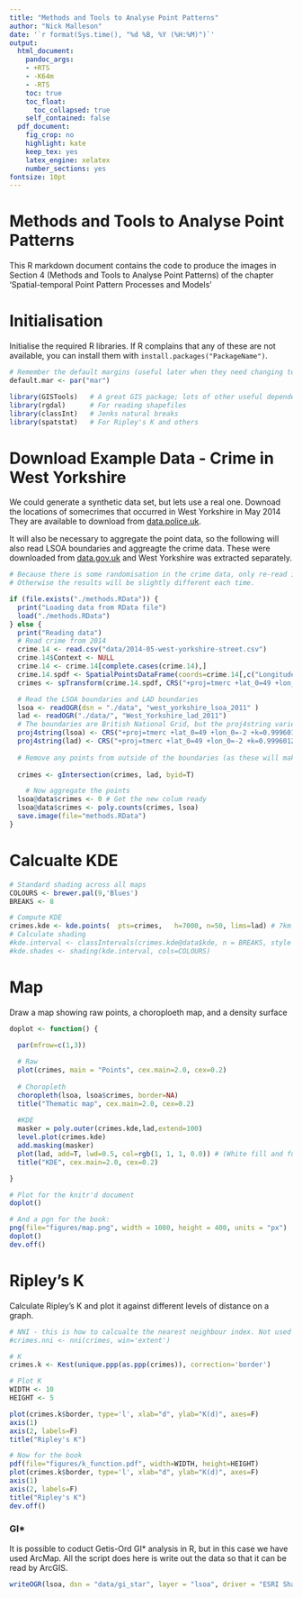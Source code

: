 ```yaml
---
title: "Methods and Tools to Analyse Point Patterns"
author: "Nick Malleson"
date: '`r format(Sys.time(), "%d %B, %Y (%H:%M)")`'
output:
  html_document:
    pandoc_args:
    - +RTS
    - -K64m
    - -RTS
    toc: true
    toc_float:
      toc_collapsed: true
    self_contained: false
  pdf_document:
    fig_crop: no
    highlight: kate
    keep_tex: yes
    latex_engine: xelatex
    number_sections: yes
fontsize: 10pt
---
```


# Methods and Tools to Analyse Point Patterns

This R markdown document contains the code to produce the images in Section 4 (Methods and Tools to Analyse Point Patterns) of the chapter 'Spatial-temporal Point Pattern Processes and Models'

# Initialisation

Initialise the required R libraries. If R complains that any of these are not available, you can install them with `install.packages("PackageName")`.

```r
# Remember the default margins (useful later when they need changing temporarily)
default.mar <- par("mar")

library(GISTools)   # A great GIS package; lots of other useful dependencies loaded as well
library(rgdal)      # For reading shapefiles
library(classInt)   # Jenks natural breaks
library(spatstat)   # For Ripley's K and others
```


# Download Example Data - Crime in West Yorkshire

We could generate a synthetic data set, but lets use a real one. Downoad the locations of somecrimes that occurred in West Yorkshire in May 2014 They are available to download from [data.police.uk](https://data.police.uk/). 

It will also be necessary to aggregate the point data, so the following will also read LSOA boundaries and aggreagte the crime data. These were downloaded from [data.gov.uk](https://data.gov.uk/dataset/lower_layer_super_output_area_lsoa_boundaries) and West Yorkshire was extracted separately.

```r

# Because there is some randomisation in the crime data, only re-read it if this is the first time the script has run.
# Otherwise the results will be slightly different each time.

if (file.exists("./methods.RData")) {
  print("Loading data from RData file")
  load("./methods.RData")
} else {
  print("Reading data")
  # Read crime from 2014
  crime.14 <- read.csv("data/2014-05-west-yorkshire-street.csv")
  crime.14$Context <- NULL
  crime.14 <- crime.14[complete.cases(crime.14),]
  crime.14.spdf <- SpatialPointsDataFrame(coords=crime.14[,c("Longitude","Latitude")], data=crime.14, proj4string = CRS("+init=epsg:4326"))
  crimes <- spTransform(crime.14.spdf, CRS("+proj=tmerc +lat_0=49 +lon_0=-2 +k=0.9996012717 +x_0=400000 +y_0=-100000 +ellps=airy +datum=OSGB36 +units=m +no_defs "))

  # Read the LSOA boundaries and LAD boundaries
  lsoa <- readOGR(dsn = "./data", "west_yorkshire_lsoa_2011" )
  lad <- readOGR("./data/", "West_Yorkshire_lad_2011")
  # The boundaries are British National Grid, but the proj4string varies slightly so use the same one as the crime data
  proj4string(lsoa) <- CRS("+proj=tmerc +lat_0=49 +lon_0=-2 +k=0.9996012717 +x_0=400000 +y_0=-100000 +ellps=airy +datum=OSGB36 +units=m +no_defs")
  proj4string(lad) <- CRS("+proj=tmerc +lat_0=49 +lon_0=-2 +k=0.9996012717 +x_0=400000 +y_0=-100000 +ellps=airy +datum=OSGB36 +units=m +no_defs")
  
  # Remove any points from outside of the boundaries (as these will make the maps look funny)
  
  crimes <- gIntersection(crimes, lad, byid=T)

    # Now aggregate the points
  lsoa@data$crimes <- 0 # Get the new colum ready
  lsoa@data$crimes <- poly.counts(crimes, lsoa)
  save.image(file="methods.RData")
}

```

# Calcualte KDE

```r
# Standard shading across all maps
COLOURS <- brewer.pal(9,'Blues')
BREAKS <- 8

# Compute KDE
crimes.kde <- kde.points(  pts=crimes,   h=7000, n=50, lims=lad) # 7km bandwidth and 50x50 grid
# Calculate shading
#kde.interval <- classIntervals(crimes.kde@data$kde, n = BREAKS, style = 'quantile')$brks
#kde.shades <- shading(kde.interval, cols=COLOURS)
```


# Map

Draw a map showing raw points, a choroploeth map, and a density surface

```r

doplot <- function() {

  par(mfrow=c(1,3))
    
  # Raw
  plot(crimes, main = "Points", cex.main=2.0, cex=0.2)
  
  # Choropleth
  choropleth(lsoa, lsoa$crimes, border=NA)
  title("Thematic map", cex.main=2.0, cex=0.2)
  
  #KDE
  masker = poly.outer(crimes.kde,lad,extend=100)
  level.plot(crimes.kde)
  add.masking(masker)
  plot(lad, add=T, lwd=0.5, col=rgb(1, 1, 1, 0.0)) # (White fill and fully transparent)
  title("KDE", cex.main=2.0, cex=0.2)

}

# Plot for the knitr'd document
doplot()

# And a pgn for the book:
png(file="figures/map.png", width = 1080, height = 400, units = "px")
doplot()
dev.off()


```

# Ripley's K

Calculate Ripley's K and plot it against different levels of distance on a graph.

```r

# NNI - this is how to calcualte the nearest neighbour index. Not used here.
#crimes.nni <- nni(crimes, win='extent')

# K
crimes.k <- Kest(unique.ppp(as.ppp(crimes)), correction='border')

# Plot K
WIDTH <- 10
HEIGHT <- 5

plot(crimes.k$border, type='l', xlab="d", ylab="K(d)", axes=F)
axis(1)
axis(2, labels=F)
title("Ripley's K")

# Now for the book
pdf(file="figures/k_function.pdf", width=WIDTH, height=HEIGHT) 
plot(crimes.k$border, type='l', xlab="d", ylab="K(d)", axes=F)
axis(1)
axis(2, labels=F)
title("Ripley's K")
dev.off()


```


### GI*

It is possible to coduct Getis-Ord GI* analysis in R, but in this case we have used ArcMap. All the script does here is write out the data so that it can be read by ArcGIS.

```r

writeOGR(lsoa, dsn = "data/gi_star", layer = "lsoa", driver = "ESRI Shapefile", overwrite_layer = TRUE)

```


